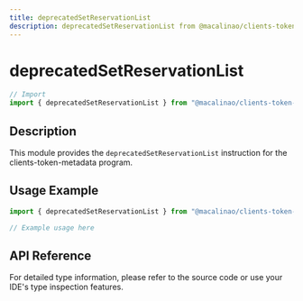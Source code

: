 ```yaml
---
title: deprecatedSetReservationList
description: deprecatedSetReservationList from @macalinao/clients-token-metadata
---
```


# deprecatedSetReservationList

```typescript
// Import
import { deprecatedSetReservationList } from "@macalinao/clients-token-metadata";
```

## Description

This module provides the `deprecatedSetReservationList` instruction for the clients-token-metadata program.

## Usage Example

```typescript
import { deprecatedSetReservationList } from "@macalinao/clients-token-metadata";

// Example usage here
```

## API Reference

For detailed type information, please refer to the source code or use your IDE's type inspection features.
